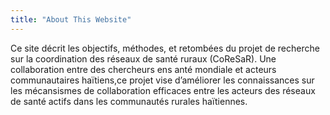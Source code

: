 ```yaml
---
title: "About This Website"
---
```


Ce site décrit les objectifs, méthodes, et retombées du projet de recherche sur la coordination des réseaux de santé ruraux (CoReSaR). Une collaboration entre des chercheurs ens anté mondiale et acteurs communautaires haïtiens,ce projet vise d'améliorer les connaissances sur les mécansismes de collaboration efficaces entre les acteurs des réseaux de santé actifs dans les communautés rurales haïtiennes.